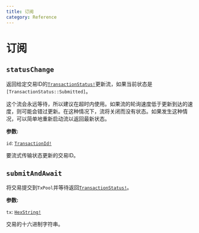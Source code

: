 ```yaml
---
title: 订阅
category: Reference
---
```


# 订阅

## `statusChange`

返回给定交易ID的[`TransactionStatus!`](/docs/reference/unions/#transactionstatus)更新流，如果当前状态是`[TransactionStatus::Submitted]`。

这个流会永远等待，所以建议在超时内使用。如果流的轮询速度低于更新到达的速度，则可能会错过更新。在这种情况下，流将关闭而没有状态。如果发生这种情况，可以简单地重新启动流以返回最新状态。

**参数:**

`id`: [`TransactionId!`](/docs/reference/scalars/#transactionid)

要流式传输状态更新的交易ID。

## `submitAndAwait`

将交易提交到`TxPool`并等待返回[`TransactionStatus!`](/docs/reference/unions/#transactionstatus)。

**参数:**

`tx`: [`HexString!`](/docs/reference/scalars/#hexstring)

交易的十六进制字符串。
